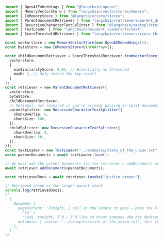 ```typescript
import { OpenAIEmbeddings } from "@langchain/openai";
import { MemoryVectorStore } from "langchain/vectorstores/memory";
import { InMemoryStore } from "@langchain/core/stores";
import { ParentDocumentRetriever } from "langchain/retrievers/parent_document";
import { RecursiveCharacterTextSplitter } from "@langchain/textsplitters";
import { TextLoader } from "langchain/document_loaders/fs/text";
import { ScoreThresholdRetriever } from "langchain/retrievers/score_threshold";

const vectorstore = new MemoryVectorStore(new OpenAIEmbeddings());
const byteStore = new InMemoryStore<Uint8Array>();

const childDocumentRetriever = ScoreThresholdRetriever.fromVectorStore(
  vectorstore,
  {
    minSimilarityScore: 0.01, // Essentially no threshold
    maxK: 1, // Only return the top result
  }
);
const retriever = new ParentDocumentRetriever({
  vectorstore,
  byteStore,
  childDocumentRetriever,
  // Optional, not required if you're already passing in split documents
  parentSplitter: new RecursiveCharacterTextSplitter({
    chunkOverlap: 0,
    chunkSize: 500,
  }),
  childSplitter: new RecursiveCharacterTextSplitter({
    chunkOverlap: 0,
    chunkSize: 50,
  }),
});
const textLoader = new TextLoader("../examples/state_of_the_union.txt");
const parentDocuments = await textLoader.load();

// We must add the parent documents via the retriever's addDocuments method
await retriever.addDocuments(parentDocuments);

const retrievedDocs = await retriever.invoke("justice breyer");

// Retrieved chunk is the larger parent chunk
console.log(retrievedDocs);
/*
  [
    Document {
      pageContent: 'Tonight, I call on the Senate to pass — pass the Freedom to Vote Act. Pass the John Lewis Act — Voting Rights Act. And while you’re at it, pass the DISCLOSE Act so Americans know who is funding our elections.\n' +
        '\n' +
        'Look, tonight, I’d — I’d like to honor someone who has dedicated his life to serve this country: Justice Breyer — an Army veteran, Constitutional scholar, retiring Justice of the United States Supreme Court.',
      metadata: { source: '../examples/state_of_the_union.txt', loc: [Object] }
    },
  ]
*/
```
